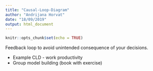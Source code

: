 ```yaml
---
title: "Causal-Loop-Diagram"
author: "Andrijana Horvat"
date: "18/09/2019"
output: html_document
---
```


```r
knitr::opts_chunk$set(echo = TRUE)
```

Feedback loop to avoid unintended consequence of your decisions.

- Example CLD - work productivity
- Group model building (book with exercise)

```r


```


